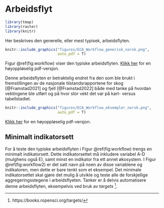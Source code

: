 # Arbeidsflyt

```r
library(tmap)
library(raster)
library(knitr)
```

Her beskrives den generelle, eller mest typisek, arbeidsflyten.

```r
knitr::include_graphics("figures/ECA_Workflow_generisk_norsk.png", 
                        auto_pdf = T)
```


Figur \@ref(fig:workflow) viser den typiske arbeidsflyten.
[Klikk her](https://github.com/NINAnor/tilstandsregnskap_NordreFollo2022/tree/main/figures/ECA_Workflow_generisk_norsk.pdf) for en høyoppløselig pdf-versjon.

Denne arbeidsflyten er betraktelig endret fra den som ble brukt i fremstillingen av de nasjonale tilstandsrapportene for skog [@Framstad2021] og fjell [@Framstad2022] både med tanke på hvordan vektingene ble utført og på hvor stor vekt det var på kart- versus tabellstadiet. 


```r
knitr::include_graphics("figures/ECA_Workflow_eksempler_norsk.png", 
                        auto_pdf = T)
```

[Klikk her](https://github.com/NINAnor/tilstandsregnskap_NordreFollo2022/tree/main/figures/ECA_Workflow_eksempler_norsk.pdf) for en høyoppløselig pdf-versjon.


## Minimalt indikatorsett
For å teste den typiske arbeidsflyten i Figur \@ref(fig:workflow) trengs en minimalt indikatorsett.
Dette indikatorsettet må inkludere variabel A-D (mulghens også E), samt minst en indikator fra ett annet økosystem.
I Figur \@ref(fig:workflow2) er det satt navn på noen av disse variablene og indikatoren, men dette er bare tenkt som et eksempel.
Det minimale indikatorsettet skal gjøre det mulig å utvikle og teste alle de forskjellige aggregeringsstegene i arbeidsflyeten.
Tanker er å delvis automatisere denne arbeidsflyten, eksempelvis ved bruk av *targets* ^[https://books.ropensci.org/targets/].